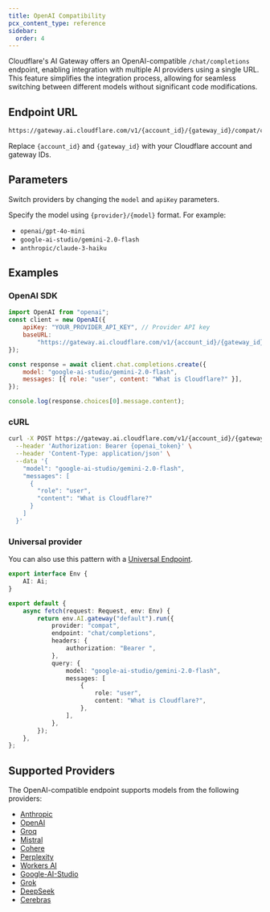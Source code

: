 ```yaml
---
title: OpenAI Compatibility
pcx_content_type: reference
sidebar:
  order: 4
---
```


Cloudflare's AI Gateway offers an OpenAI-compatible `/chat/completions` endpoint, enabling integration with multiple AI providers using a single URL. This feature simplifies the integration process, allowing for seamless switching between different models without significant code modifications.

## Endpoint URL

```txt
https://gateway.ai.cloudflare.com/v1/{account_id}/{gateway_id}/compat/chat/completions
```

Replace `{account_id}` and `{gateway_id}` with your Cloudflare account and gateway IDs.

## Parameters

Switch providers by changing the `model` and `apiKey` parameters.

Specify the model using `{provider}/{model}` format. For example:

- `openai/gpt-4o-mini`
- `google-ai-studio/gemini-2.0-flash`
- `anthropic/claude-3-haiku`

## Examples

### OpenAI SDK

```js
import OpenAI from "openai";
const client = new OpenAI({
	apiKey: "YOUR_PROVIDER_API_KEY", // Provider API key
	baseURL:
		"https://gateway.ai.cloudflare.com/v1/{account_id}/{gateway_id}/compat/chat/completions",
});

const response = await client.chat.completions.create({
	model: "google-ai-studio/gemini-2.0-flash",
	messages: [{ role: "user", content: "What is Cloudflare?" }],
});

console.log(response.choices[0].message.content);
```

### cURL

```bash
curl -X POST https://gateway.ai.cloudflare.com/v1/{account_id}/{gateway_id}/compat/chat/completions \
  --header 'Authorization: Bearer {openai_token}' \
  --header 'Content-Type: application/json' \
  --data '{
    "model": "google-ai-studio/gemini-2.0-flash",
    "messages": [
      {
        "role": "user",
        "content": "What is Cloudflare?"
      }
    ]
  }'
```

### Universal provider

You can also use this pattern with a [Universal Endpoint](/ai-gateway/universal/).

```ts title="index.ts"
export interface Env {
	AI: Ai;
}

export default {
	async fetch(request: Request, env: Env) {
		return env.AI.gateway("default").run({
			provider: "compat",
			endpoint: "chat/completions",
			headers: {
				authorization: "Bearer ",
			},
			query: {
				model: "google-ai-studio/gemini-2.0-flash",
				messages: [
					{
						role: "user",
						content: "What is Cloudflare?",
					},
				],
			},
		});
	},
};
```

## Supported Providers

The OpenAI-compatible endpoint supports models from the following providers:

- [Anthropic](/ai-gateway/providers/anthropic/)
- [OpenAI](/ai-gateway/providers/openai/)
- [Groq](/ai-gateway/providers/groq/)
- [Mistral](/ai-gateway/providers/mistral/)
- [Cohere](/ai-gateway/providers/cohere/)
- [Perplexity](/ai-gateway/providers/perplexity/)
- [Workers AI](/ai-gateway/providers/workersai/)
- [Google-AI-Studio](/ai-gateway/providers/google-ai-studio/)
- [Grok](/ai-gateway/providers/grok/)
- [DeepSeek](/ai-gateway/providers/deepseek/)
- [Cerebras](/ai-gateway/providers/cerebras/)
